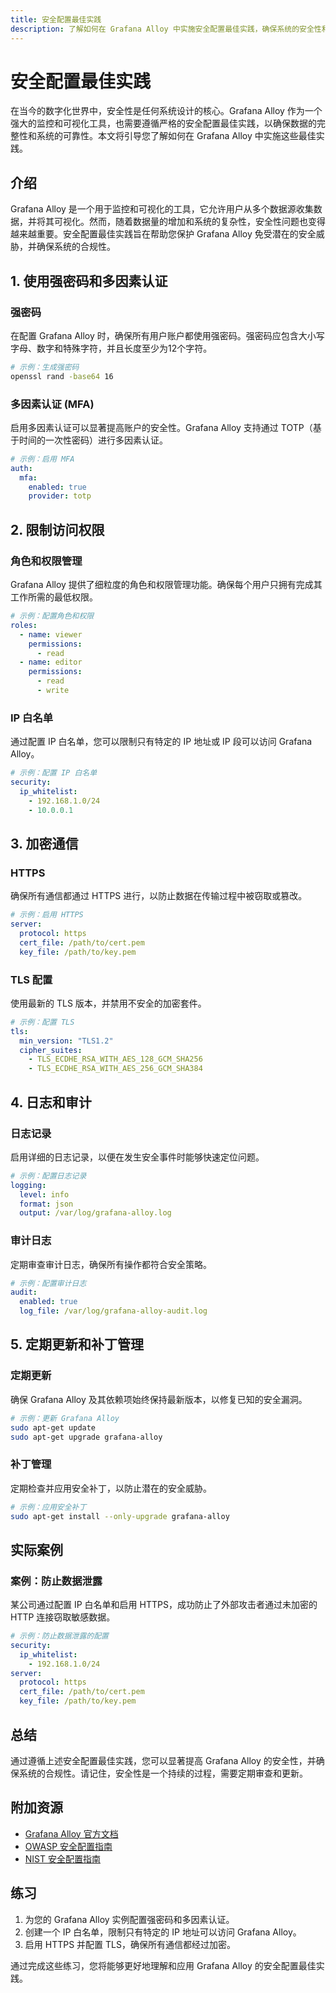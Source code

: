 ```yaml
---
title: 安全配置最佳实践
description: 了解如何在 Grafana Alloy 中实施安全配置最佳实践，确保系统的安全性和合规性。
---
```


# 安全配置最佳实践

在当今的数字化世界中，安全性是任何系统设计的核心。Grafana Alloy 作为一个强大的监控和可视化工具，也需要遵循严格的安全配置最佳实践，以确保数据的完整性和系统的可靠性。本文将引导您了解如何在 Grafana Alloy 中实施这些最佳实践。

## 介绍

Grafana Alloy 是一个用于监控和可视化的工具，它允许用户从多个数据源收集数据，并将其可视化。然而，随着数据量的增加和系统的复杂性，安全性问题也变得越来越重要。安全配置最佳实践旨在帮助您保护 Grafana Alloy 免受潜在的安全威胁，并确保系统的合规性。

## 1. 使用强密码和多因素认证

### 强密码

在配置 Grafana Alloy 时，确保所有用户账户都使用强密码。强密码应包含大小写字母、数字和特殊字符，并且长度至少为12个字符。

```bash
# 示例：生成强密码
openssl rand -base64 16
```

### 多因素认证 (MFA)

启用多因素认证可以显著提高账户的安全性。Grafana Alloy 支持通过 TOTP（基于时间的一次性密码）进行多因素认证。

```yaml
# 示例：启用 MFA
auth:
  mfa:
    enabled: true
    provider: totp
```

## 2. 限制访问权限

### 角色和权限管理

Grafana Alloy 提供了细粒度的角色和权限管理功能。确保每个用户只拥有完成其工作所需的最低权限。

```yaml
# 示例：配置角色和权限
roles:
  - name: viewer
    permissions:
      - read
  - name: editor
    permissions:
      - read
      - write
```

### IP 白名单

通过配置 IP 白名单，您可以限制只有特定的 IP 地址或 IP 段可以访问 Grafana Alloy。

```yaml
# 示例：配置 IP 白名单
security:
  ip_whitelist:
    - 192.168.1.0/24
    - 10.0.0.1
```

## 3. 加密通信

### HTTPS

确保所有通信都通过 HTTPS 进行，以防止数据在传输过程中被窃取或篡改。

```yaml
# 示例：启用 HTTPS
server:
  protocol: https
  cert_file: /path/to/cert.pem
  key_file: /path/to/key.pem
```

### TLS 配置

使用最新的 TLS 版本，并禁用不安全的加密套件。

```yaml
# 示例：配置 TLS
tls:
  min_version: "TLS1.2"
  cipher_suites:
    - TLS_ECDHE_RSA_WITH_AES_128_GCM_SHA256
    - TLS_ECDHE_RSA_WITH_AES_256_GCM_SHA384
```

## 4. 日志和审计

### 日志记录

启用详细的日志记录，以便在发生安全事件时能够快速定位问题。

```yaml
# 示例：配置日志记录
logging:
  level: info
  format: json
  output: /var/log/grafana-alloy.log
```

### 审计日志

定期审查审计日志，确保所有操作都符合安全策略。

```yaml
# 示例：配置审计日志
audit:
  enabled: true
  log_file: /var/log/grafana-alloy-audit.log
```

## 5. 定期更新和补丁管理

### 定期更新

确保 Grafana Alloy 及其依赖项始终保持最新版本，以修复已知的安全漏洞。

```bash
# 示例：更新 Grafana Alloy
sudo apt-get update
sudo apt-get upgrade grafana-alloy
```

### 补丁管理

定期检查并应用安全补丁，以防止潜在的安全威胁。

```bash
# 示例：应用安全补丁
sudo apt-get install --only-upgrade grafana-alloy
```

## 实际案例

### 案例：防止数据泄露

某公司通过配置 IP 白名单和启用 HTTPS，成功防止了外部攻击者通过未加密的 HTTP 连接窃取敏感数据。

```yaml
# 示例：防止数据泄露的配置
security:
  ip_whitelist:
    - 192.168.1.0/24
server:
  protocol: https
  cert_file: /path/to/cert.pem
  key_file: /path/to/key.pem
```

## 总结

通过遵循上述安全配置最佳实践，您可以显著提高 Grafana Alloy 的安全性，并确保系统的合规性。请记住，安全性是一个持续的过程，需要定期审查和更新。

## 附加资源

- [Grafana Alloy 官方文档](https://grafana.com/docs/alloy/latest/)
- [OWASP 安全配置指南](https://owasp.org/www-project-secure-configuration-guide/)
- [NIST 安全配置指南](https://csrc.nist.gov/publications/detail/sp/800-123/final)

## 练习

1. 为您的 Grafana Alloy 实例配置强密码和多因素认证。
2. 创建一个 IP 白名单，限制只有特定的 IP 地址可以访问 Grafana Alloy。
3. 启用 HTTPS 并配置 TLS，确保所有通信都经过加密。

通过完成这些练习，您将能够更好地理解和应用 Grafana Alloy 的安全配置最佳实践。